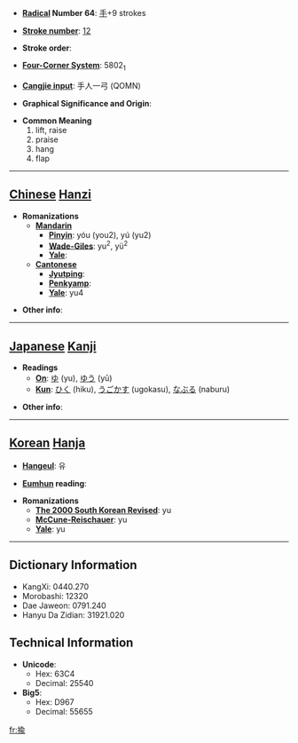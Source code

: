 * '''[[Wiktionary:Chinese radical index| Radical]] Number 64''': [[Wiktionary:Chinese radical index 手|手]]+9 strokes

* '''[[Wiktionary:Chinese total strokes index|Stroke number]]''': [[Wiktionary:Chinese total strokes index 12|12]]

* '''Stroke order''': 

* '''[[Wiktionary:Chinese four corner index|Four-Corner System]]''': 5802<sub>1</sub>

* '''[[Wiktionary:Chinese Cangjie index|Cangjie input]]''': 手人一弓 (QOMN)

* '''Graphical Significance and Origin''': 

* '''Common Meaning'''
*#lift, raise
*# praise
*# hang
*# flap


----

== [[Chinese]] [[Hanzi]] ==

* '''Romanizations'''
** '''[[Mandarin]]'''
*** '''[[Pinyin]]''': yóu (you2), yú (yu2)
*** '''[[Wade-Giles]]''': yu<sup>2</sup>, yü<sup>2</sup>
*** '''[[Yale]]''': 
** '''[[Cantonese]]'''
*** '''[[Jyutping]]''':
*** '''[[Penkyamp]]''': 
*** '''[[Yale]]''': yu4

* '''Other info''': 

----

== [[Japanese]] [[Kanji]] ==

* '''Readings'''
** '''[[On]]''': [[ゆ]] (yu), [[ゆう]] (yū)
** '''[[Kun]]''': [[ひく]] (hiku), [[うごかす]] (ugokasu), [[なぶる]] (naburu)

* '''Other info''':  

----

== [[Korean]] [[Hanja]] ==

* '''[[Hangeul]]''': 유

* '''[[Eumhun]] reading''': 

* '''Romanizations'''
** '''[[The 2000 South Korean Revised Romanization|The 2000 South Korean Revised]]''': yu
** '''[[McCune-Reischauer]]''': yu
** '''[[Yale]]''': yu

----

== Dictionary Information ==

* KangXi: 0440.270
* Morobashi: 12320
* Dae Jaweon: 0791.240
* Hanyu Da Zidian: 31921.020

== Technical Information ==

* '''Unicode''':
** Hex: 63C4
** Decimal: 25540
* '''Big5''':
** Hex: D967
** Decimal: 55655

[[fr:揄]]